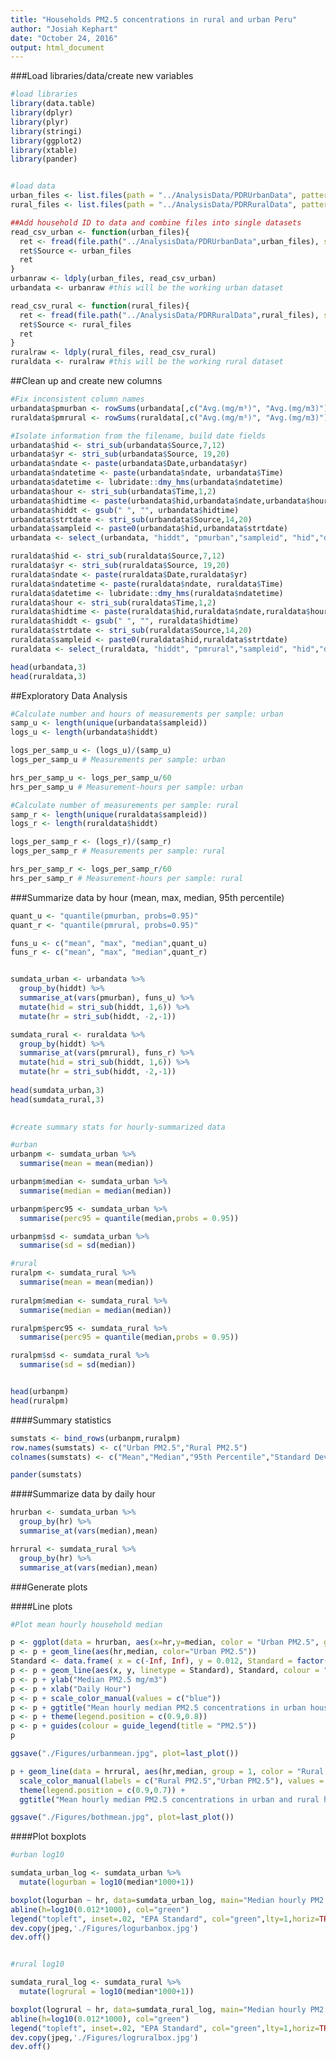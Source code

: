 ```yaml
---
title: "Households PM2.5 concentrations in rural and urban Peru"
author: "Josiah Kephart"
date: "October 24, 2016"
output: html_document
---
```


###Load libraries/data/create new variables


```r

#load libraries
library(data.table)
library(dplyr)
library(plyr)
library(stringi)
library(ggplot2)
library(xtable)
library(pander)


#load data
urban_files <- list.files(path = "../AnalysisData/PDRUrbanData", pattern = ".CSV")
rural_files <- list.files(path = "../AnalysisData/PDRRuralData", pattern = ".CSV")

##Add household ID to data and combine files into single datasets
read_csv_urban <- function(urban_files){
  ret <- fread(file.path("../AnalysisData/PDRUrbanData",urban_files), showProgress = T, autostart = 15)
  ret$Source <- urban_files 
  ret
}
urbanraw <- ldply(urban_files, read_csv_urban) 
urbandata <- urbanraw #this will be the working urban dataset

read_csv_rural <- function(rural_files){
  ret <- fread(file.path("../AnalysisData/PDRRuralData",rural_files), showProgress = T, autostart = 15)
  ret$Source <- rural_files 
  ret
}
ruralraw <- ldply(rural_files, read_csv_rural) 
ruraldata <- ruralraw #this will be the working rural dataset
```

##Clean up and create new columns
```r

#Fix inconsistent column names
urbandata$pmurban <- rowSums(urbandata[,c("Avg.(mg/m³)", "Avg.(mg/m3)")], na.rm = T)
ruraldata$pmrural <- rowSums(ruraldata[,c("Avg.(mg/m³)", "Avg.(mg/m3)")], na.rm = T)

#Isolate information from the filename, build date fields
urbandata$hid <- stri_sub(urbandata$Source,7,12)
urbandata$yr <- stri_sub(urbandata$Source, 19,20)
urbandata$ndate <- paste(urbandata$Date,urbandata$yr)
urbandata$ndatetime <- paste(urbandata$ndate, urbandata$Time)
urbandata$datetime <- lubridate::dmy_hms(urbandata$ndatetime)
urbandata$hour <- stri_sub(urbandata$Time,1,2)
urbandata$hidtime <- paste(urbandata$hid,urbandata$ndate,urbandata$hour, sep = "_")
urbandata$hiddt <- gsub(" ", "", urbandata$hidtime)
urbandata$strtdate <- stri_sub(urbandata$Source,14,20)
urbandata$sampleid <- paste0(urbandata$hid,urbandata$strtdate)
urbandata <- select_(urbandata, "hiddt", "pmurban","sampleid", "hid","datetime")

ruraldata$hid <- stri_sub(ruraldata$Source,7,12)
ruraldata$yr <- stri_sub(ruraldata$Source, 19,20)
ruraldata$ndate <- paste(ruraldata$Date,ruraldata$yr)
ruraldata$ndatetime <- paste(ruraldata$ndate, ruraldata$Time)
ruraldata$datetime <- lubridate::dmy_hms(ruraldata$ndatetime)
ruraldata$hour <- stri_sub(ruraldata$Time,1,2)
ruraldata$hidtime <- paste(ruraldata$hid,ruraldata$ndate,ruraldata$hour, sep = "_")
ruraldata$hiddt <- gsub(" ", "", ruraldata$hidtime)
ruraldata$strtdate <- stri_sub(ruraldata$Source,14,20)
ruraldata$sampleid <- paste0(ruraldata$hid,ruraldata$strtdate)
ruraldata <- select_(ruraldata, "hiddt", "pmrural","sampleid", "hid","datetime")

head(urbandata,3)
head(ruraldata,3)
```

##Exploratory Data Analysis

```r

#Calculate number and hours of measurements per sample: urban
samp_u <- length(unique(urbandata$sampleid))
logs_u <- length(urbandata$hiddt)

logs_per_samp_u <- (logs_u)/(samp_u)
logs_per_samp_u # Measurements per sample: urban

hrs_per_samp_u <- logs_per_samp_u/60
hrs_per_samp_u # Measurement-hours per sample: urban

#Calculate number of measurements per sample: rural
samp_r <- length(unique(ruraldata$sampleid))
logs_r <- length(ruraldata$hiddt)

logs_per_samp_r <- (logs_r)/(samp_r)
logs_per_samp_r # Measurements per sample: rural

hrs_per_samp_r <- logs_per_samp_r/60
hrs_per_samp_r # Measurement-hours per sample: rural
```

###Summarize data by hour (mean, max, median, 95th percentile)

```r

quant_u <- "quantile(pmurban, probs=0.95)"
quant_r <- "quantile(pmrural, probs=0.95)"

funs_u <- c("mean", "max", "median",quant_u)
funs_r <- c("mean", "max", "median",quant_r)


sumdata_urban <- urbandata %>%
  group_by(hiddt) %>%
  summarise_at(vars(pmurban), funs_u) %>% 
  mutate(hid = stri_sub(hiddt, 1,6)) %>%
  mutate(hr = stri_sub(hiddt, -2,-1)) 

sumdata_rural <- ruraldata %>%
  group_by(hiddt) %>%
  summarise_at(vars(pmrural), funs_r) %>% 
  mutate(hid = stri_sub(hiddt, 1,6)) %>%
  mutate(hr = stri_sub(hiddt, -2,-1)) 
  
head(sumdata_urban,3)
head(sumdata_rural,3)
  

#create summary stats for hourly-summarized data 

#urban
urbanpm <- sumdata_urban %>%
  summarise(mean = mean(median)) 

urbanpm$median <- sumdata_urban %>%
  summarise(median = median(median)) 

urbanpm$perc95 <- sumdata_urban %>%
  summarise(perc95 = quantile(median,probs = 0.95))

urbanpm$sd <- sumdata_urban %>%
  summarise(sd = sd(median))

#rural
ruralpm <- sumdata_rural %>%
  summarise(mean = mean(median)) 
  
ruralpm$median <- sumdata_rural %>%
  summarise(median = median(median)) 

ruralpm$perc95 <- sumdata_rural %>%
  summarise(perc95 = quantile(median,probs = 0.95))

ruralpm$sd <- sumdata_rural %>%
  summarise(sd = sd(median))


head(urbanpm)
head(ruralpm)
```
####Summary statistics 

```r
sumstats <- bind_rows(urbanpm,ruralpm)
row.names(sumstats) <- c("Urban PM2.5","Rural PM2.5")
colnames(sumstats) <- c("Mean","Median","95th Percentile","Standard Deviation")

pander(sumstats)

```

####Summarize data by daily hour

```r
hrurban <- sumdata_urban %>%
  group_by(hr) %>%
  summarise_at(vars(median),mean)

hrrural <- sumdata_rural %>%
  group_by(hr) %>%
  summarise_at(vars(median),mean)
```

###Generate plots

####Line plots
```r

#Plot mean hourly household median

p <- ggplot(data = hrurban, aes(x=hr,y=median, color = "Urban PM2.5", group = 1)) 
p <- p + geom_line(aes(hr,median, color="Urban PM2.5"))
Standard <- data.frame( x = c(-Inf, Inf), y = 0.012, Standard = factor(0.012) )
p <- p + geom_line(aes(x, y, linetype = Standard), Standard, colour = "green")
p <- p + ylab("Median PM2.5 mg/m3") 
p <- p + xlab("Daily Hour") 
p <- p + scale_color_manual(values = c("blue"))
p <- p + ggtitle("Mean hourly median PM2.5 concentrations in urban households")
p <- p + theme(legend.position = c(0.9,0.8))
p <- p + guides(colour = guide_legend(title = "PM2.5"))
p

ggsave("./Figures/urbanmean.jpg", plot=last_plot())
```

```r
p + geom_line(data = hrrural, aes(hr,median, group = 1, color = "Rural PM2.5")) +
  scale_color_manual(labels = c("Rural PM2.5","Urban PM2.5"), values = c("red","blue")) +
  theme(legend.position = c(0.9,0.7)) +
  ggtitle("Mean hourly median PM2.5 concentrations in urban and rural households") 

ggsave("./Figures/bothmean.jpg", plot=last_plot())
```

####Plot boxplots

```r
#urban log10

sumdata_urban_log <- sumdata_urban %>%
  mutate(logurban = log10(median*1000+1))

boxplot(logurban ~ hr, data=sumdata_urban_log, main="Median hourly PM2.5 in urban households", xlab="Hour of day",ylab="Log10 PM2.5 ug/m3")
abline(h=log10(0.012*1000), col="green")
legend("topleft", inset=.02, "EPA Standard", col="green",lty=1,horiz=TRUE, cex=0.8, box.lty = 0)
dev.copy(jpeg,'./Figures/logurbanbox.jpg')
dev.off()


#rural log10

sumdata_rural_log <- sumdata_rural %>%
  mutate(logrural = log10(median*1000+1))

boxplot(logrural ~ hr, data=sumdata_rural_log, main="Median hourly PM2.5 in rural households", xlab="Hour of day",ylab="Log10 PM2.5 ug/m3")
abline(h=log10(0.012*1000), col="green")
legend("topleft", inset=.02, "EPA Standard", col="green",lty=1,horiz=TRUE, cex=0.8, box.lty = 0)
dev.copy(jpeg,'./Figures/logruralbox.jpg')
dev.off()


```
